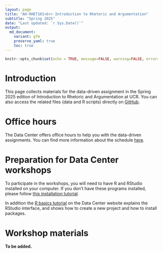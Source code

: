 ```yaml
---
layout: page
title: "AH-RHET101<br> Introduction to Rhetoric and Argumentation"
subtitle: "Spring 2025"
date: "Last updated: `r Sys.Date()`"
output:
  md_document:
    variant: gfm
    preserve_yaml: true
    toc: true
---
```


```r
knitr::opts_chunk$set(echo = TRUE, message=FALSE, warning=FALSE, error=FALSE)
```

# Introduction

This page collects materials for the data-driven assignment in the Spring 2025 edition of Introduction to Rhetoric and Argumentation at UCR.
You can also access the related files (data and R scripts) directly on [GitHub](https://github.com/ucrdatacenter/projects/tree/main/AH-RHET101/2025h1).

# Office hours

The Data Center offers office hours to help you with the data-driven assignments.
You can find more information about the schedule [here](../../contact).

# Preparation for Data Center workshops

To participate in the workshops, you will need to have R and RStudio installed on your computer. 
If you don’t have these programs installed, please follow [this installation tutorial](../../tutorials/r_install).

In addition the [R basics tutorial](../../../tutorials/r_basics) on the  Data Center website explains the RStudio interface, and shows how to create a new project and how to install packages.

# Workshop materials

**To be added.**